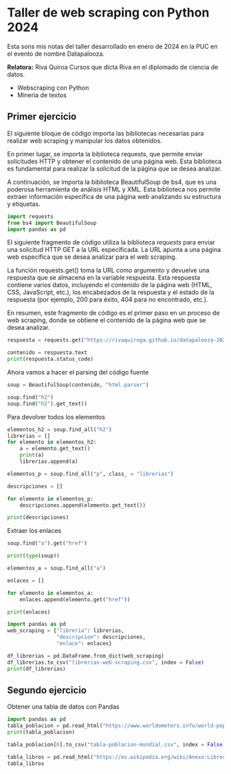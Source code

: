 # Taller de web scraping con Python 2024
Esta sons mis notas del taller desarrollado en enero de 2024 en la PUC en el evento de nombre Datapalooza.

**Relatora:** Riva Quiroa 
Cursos que dicta Riva en el diplomado de ciencia de datos. 

- Webscraping con Python 
- Minería de textos 

## Primer ejercicio
El siguiente bloque de código importa las bibliotecas necesarias para realizar web scraping y manipular los datos obtenidos.

En primer lugar, se importa la biblioteca requests, que permite enviar solicitudes HTTP y obtener el contenido de una página web. Esta biblioteca es fundamental para realizar la solicitud de la página que se desea analizar.

A continuación, se importa la biblioteca BeautifulSoup de bs4, que es una poderosa herramienta de análisis HTML y XML. Esta biblioteca nos permite extraer información específica de una página web analizando su estructura y etiquetas.

```python
import requests
from bs4 import BeautifulSoup
import pandas as pd
```

El siguiente fragmento de código utiliza la biblioteca *requests* para enviar una solicitud HTTP GET a la URL especificada. La URL apunta a una página web específica que se desea analizar para el web scraping.

La función requests.get() toma la URL como argumento y devuelve una respuesta que se almacena en la variable respuesta. Esta respuesta contiene varios datos, incluyendo el contenido de la página web (HTML, CSS, JavaScript, etc.), los encabezados de la respuesta y el estado de la respuesta (por ejemplo, 200 para éxito, 404 para no encontrado, etc.).

En resumen, este fragmento de código es el primer paso en un proceso de web scraping, donde se obtiene el contenido de la página web que se desea analizar.

```python
respuesta = requests.get("https://rivaquiroga.github.io/datapalooza-2024-webscraping/ejercicio-1/pagina.html")
```

```python
contenido = respuesta.text
print(respuesta.status_code)
```
Ahora vamos a hacer el parsing del código fuente
```python
soup = BeautifulSoup(contenido, "html.parser")
```

```python
soup.find("h2")
soup.find("h2").get_text()
```
Para devolver todos los elementos

```python
elementos_h2 = soup.find_all("h2")
librerias = []
for elemento in elementos_h2:
    a = elemento.get_text()
    print(a)
    librerias.append(a)
```

```python
elementos_p = soup.find_all("p", class_ = "librerias")

descripciones = []

for elemento in elementos_p:
    descripciones.append(elemento.get_text())

print(descripciones)
```

Extraer los enlaces

```python
soup.find("a").get("href")
```

```python
print(type(soup))
```


```python
elementos_a = soup.find_all("a")

enlaces = []

for elemento in elementos_a:
    enlaces.append(elemento.get("href"))

print(enlaces)
```


```python
import pandas as pd
web_scraping = {"libreria": librerias,
                "descripcion": descripciones,
                "enlace": enlaces}
```

```python
df_librerias = pd.DataFrame.from_dict(web_scraping)
df_librerias.to_csv("librerias-web-scraping.csv", index = False)
print(df_librerias)
```

## Segundo ejercicio
Obtener una tabla de datos con Pandas

```python
import pandas as pd
tabla_poblacion = pd.read_html("https://www.worldometers.info/world-population/population-by-country/")
print(tabla_poblacion)
```

```python
tabla_poblacion[0].to_csv("tabla-poblacion-mundial.csv", index = False)
```

```python
tabla_libros = pd.read_html("https://es.wikipedia.org/wiki/Anexo:Libros_m%C3%A1s_vendidos")
tabla_libros
```